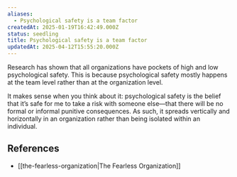 ```yaml
---
aliases:
  - Psychological safety is a team factor
createdAt: 2025-01-19T16:42:49.000Z
status: seedling
title: Psychological safety is a team factor
updatedAt: 2025-04-12T15:55:20.000Z
---
```

Research has shown that all organizations have pockets of high and low psychological safety. This is because psychological safety mostly happens at the team level rather than at the organization level.

It makes sense when you think about it: psychological safety is the belief that it’s safe for me to take a risk with someone else—that there will be no formal or informal punitive consequences. As such, it spreads vertically and horizontally in an organization rather than being isolated within an individual.

## References

- [[the-fearless-organization|The Fearless Organization]]
